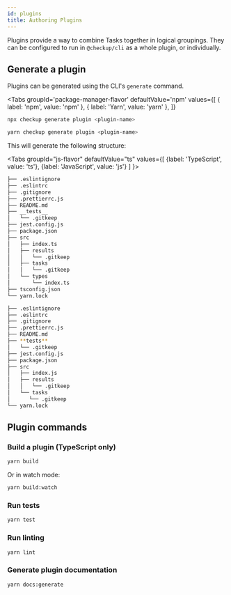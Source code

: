 ```yaml
---
id: plugins
title: Authoring Plugins
---
```



Plugins provide a way to combine Tasks together in logical groupings. They can be configured to run in `@checkup/cli` as a whole plugin, or individually.

## Generate a plugin

Plugins can be generated using the CLI's `generate` command.

<Tabs
  groupId='package-manager-flavor'
  defaultValue='npm'
  values={[
    { label: 'npm', value: 'npm' },
    { label: 'Yarn', value: 'yarn' },
  ]}
>
  <TabItem value='npm'>

```bash
npx checkup generate plugin <plugin-name>
```

  </TabItem>
  <TabItem value='yarn'>

```bash
yarn checkup generate plugin <plugin-name>
```

  </TabItem>
</Tabs>

This will generate the following structure:

<Tabs
  groupId="js-flavor"
  defaultValue="ts"
  values={[
    {label: 'TypeScript', value: 'ts'},
    {label: 'JavaScript', value: 'js'}
  ]
}>
  <TabItem value="ts">

```bash
├── .eslintignore
├── .eslintrc
├── .gitignore
├── .prettierrc.js
├── README.md
├── __tests__
│   └── .gitkeep
├── jest.config.js
├── package.json
├── src
│   ├── index.ts
│   ├── results
│   │   └── .gitkeep
│   ├── tasks
│   │   └── .gitkeep
│   └── types
│       └── index.ts
├── tsconfig.json
└── yarn.lock
```

</TabItem>
  <TabItem value="js">

```bash
├── .eslintignore
├── .eslintrc
├── .gitignore
├── .prettierrc.js
├── README.md
├── **tests**
│   └── .gitkeep
├── jest.config.js
├── package.json
├── src
│   ├── index.js
│   ├── results
│   │   └── .gitkeep
│   └── tasks
│      └── .gitkeep
└── yarn.lock
```

  </TabItem>
</Tabs>

## Plugin commands

### Build a plugin (TypeScript only)

```bash
yarn build
```

Or in watch mode:

```bash
yarn build:watch
```

### Run tests

```bash
yarn test
```

### Run linting

```bash
yarn lint
```

### Generate plugin documentation

```bash
yarn docs:generate
```
